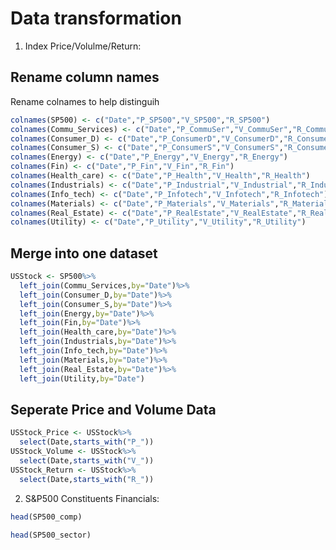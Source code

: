 # Data transformation

1) Index Price/Volulme/Return:

## Rename column names

Rename colnames to help distinguih

```r
colnames(SP500) <- c("Date","P_SP500","V_SP500","R_SP500")
colnames(Commu_Services) <- c("Date","P_CommuSer","V_CommuSer","R_CommuSer")
colnames(Consumer_D) <- c("Date","P_ConsumerD","V_ConsumerD","R_ConsumerD")
colnames(Consumer_S) <- c("Date","P_ConsumerS","V_ConsumerS","R_ConsumerS")
colnames(Energy) <- c("Date","P_Energy","V_Energy","R_Energy")
colnames(Fin) <- c("Date","P_Fin","V_Fin","R_Fin")
colnames(Health_care) <- c("Date","P_Health","V_Health","R_Health")
colnames(Industrials) <- c("Date","P_Industrial","V_Industrial","R_Industrial")
colnames(Info_tech) <- c("Date","P_Infotech","V_Infotech","R_Infotech")
colnames(Materials) <- c("Date","P_Materials","V_Materials","R_Materials")
colnames(Real_Estate) <- c("Date","P_RealEstate","V_RealEstate","R_RealEstate")
colnames(Utility) <- c("Date","P_Utility","V_Utility","R_Utility")
```

## Merge into one dataset 

```r
USStock <- SP500%>%
  left_join(Commu_Services,by="Date")%>%
  left_join(Consumer_D,by="Date")%>%
  left_join(Consumer_S,by="Date")%>%
  left_join(Energy,by="Date")%>%
  left_join(Fin,by="Date")%>%
  left_join(Health_care,by="Date")%>%
  left_join(Industrials,by="Date")%>%
  left_join(Info_tech,by="Date")%>%
  left_join(Materials,by="Date")%>%
  left_join(Real_Estate,by="Date")%>%
  left_join(Utility,by="Date")
```


## Seperate Price and Volume Data

```r
USStock_Price <- USStock%>%
  select(Date,starts_with("P_"))
USStock_Volume <- USStock%>%
  select(Date,starts_with("V_"))
USStock_Return <- USStock%>%
  select(Date,starts_with("R_"))
```


2) S&P500 Constituents Financials:

```r
head(SP500_comp)

head(SP500_sector)
```